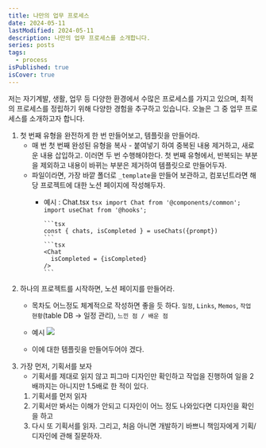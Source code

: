 ```yaml
---
title: 나만의 업무 프로세스
date: 2024-05-11
lastModified: 2024-05-11
description: 나만의 업무 프로세스를 소개합니다.
series: posts
tags:
  - process
isPublished: true
isCover: true
---
```

저는 자기계발, 생활, 업무 등 다양한 환경에서 수많은 프로세스를 가지고 있으며, 최적의 프로세스를 정립하기 위해 다양한 경험을 추구하고 있습니다. 오늘은 그 중 업무 프로세스를 소개하고자 합니다.

1. 첫 번째 유형을 완전하게 한 번 만들어보고, 템플릿을 만들어라.
    - 매 번 첫 번째 완성된 유형을 복사 - 붙여넣기 하여 중복된 내용 제거하고, 새로운 내용 삽입하고. 이러면 두 번 수행해야한다. 첫 번째 유형에서, 반복되는 부분을 제외하고 내용이 바뀌는 부분은 제거하여 템플릿으로 만들어두자.
    - 파일이라면, 가장 바깥 폴더로 `_template`을 만들어 보관하고, 컴포넌트라면 해당 프로젝트에 대한 노션 페이지에 작성해두자.
        - 예시 : Chat.tsx
              ```tsx
              import Chat from '@components/common';
              import useChat from '@hooks';
              ```
              
              ```tsx
              const { chats, isCompleted } = useChats({prompt})
              ```
              ```tsx
              <Chat 
                isCompleted = {isCompleted}
              />
              ```
2. 하나의 프로젝트를 시작하면, 노션 페이지를 만들어라. 
    - 목차도 어느정도 체계적으로 작성하면 좋을 듯 하다. `일정`, `Links`, `Memos`, `작업 현황`(table DB → 일정 관리), `느낀 점 / 배운 점`
    - 예시
        ![](https://github.com/gloddy-dev/gloddy-client/assets/62178788/221c29f2-fe22-41ad-b1a6-69281a61d62a)
        
    - 이에 대한 템플릿을 만들어두어야 겠다.
3. 가장 먼저, 기획서를 보자
    - 기획서를 제대로 읽지 않고 피그마 디자인만 확인하고 작업을 진행하여 일을 2배까지는 아니지만 1.5배로 한 적이 있다.
    1. 기획서를 먼저 읽자
    2. 기획서만 봐서는 이해가 안되고 디자인이 어느 정도 나와있다면 디자인을 확인을 하고
    3. 다시 또 기획서를 읽자.
        그리고, 처음 아니면 개발하기 바쁘니 책임자에게 기획/디자인에 관해 질문하자.